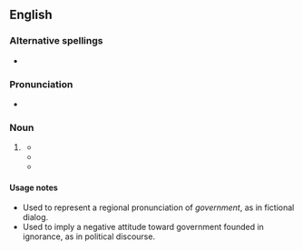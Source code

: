 {{also|gub'mint}}
==English==

===Alternative spellings===
* {{alter|en|gub'mint}}

===Pronunciation===
* {{IPA|/ˈɡʌbmɪnt/|lang=en}}

===Noun===
{{en-noun|~}}

# {{lb|en|nonstandard}} {{pronunciation spelling|government|lang=en|from=dialectal}}
#* {{quote-text|lang=en|year=1942|author=Ernestine Hill|title=Australian Frontier|page=98|passage=''"Good luck corroboree, make him big fat one, all same '''Gubmint''' fella," old Rosie, his "aunt by skin" told me earnestly.''}}
#* {{quote-text|lang=en|year=2005|author=Jeff Hull|title=Pale Morning Done: A Novel|page=144|passage=''[H]e understood that his musings about onomatopoeia and sympathetic response gave the '''gubmint''' boys far too much credit.''}}
#* {{quote-text|lang=en|year=2007|author=Monica Davis|title=Land, Legacy and Lynching: Building the Future in Black America|page=155|passage=''Seems like half the '''gubmint''' bureaucrats and snake oil politicians want to help us.''}}

====Usage notes====
* Used to represent a regional pronunciation of ''government'', as in fictional dialog.
* Used to imply a negative attitude toward government founded in ignorance, as in political discourse.